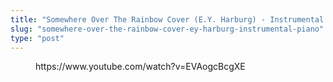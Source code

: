 ```yaml
---
title: "Somewhere Over The Rainbow Cover (E.Y. Harburg) - Instrumental (Piano)"
slug: "somewhere-over-the-rainbow-cover-ey-harburg-instrumental-piano"
type: "post"
---
```


<!-- wp:embed {"url":"https://www.youtube.com/watch?v=EVAogcBcgXE","type":"video","providerNameSlug":"youtube","responsive":true,"className":"wp-embed-aspect-16-9 wp-has-aspect-ratio"} -->
<figure class="wp-block-embed is-type-video is-provider-youtube wp-block-embed-youtube wp-embed-aspect-16-9 wp-has-aspect-ratio"><div class="wp-block-embed__wrapper">
https://www.youtube.com/watch?v=EVAogcBcgXE
</div></figure>
<!-- /wp:embed -->